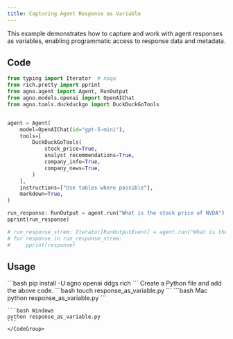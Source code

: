 ```yaml
---
title: Capturing Agent Response as Variable
---
```


This example demonstrates how to capture and work with agent responses as variables, enabling programmatic access to response data and metadata.

## Code

```python cookbook/agents/input_and_output/response_as_variable.py
from typing import Iterator  # noqa
from rich.pretty import pprint
from agno.agent import Agent, RunOutput
from agno.models.openai import OpenAIChat
from agno.tools.duckduckgo import DuckDuckGoTools


agent = Agent(
    model=OpenAIChat(id="gpt-5-mini"),
    tools=[
        DuckDuckGoTools(
            stock_price=True,
            analyst_recommendations=True,
            company_info=True,
            company_news=True,
        )
    ],
    instructions=["Use tables where possible"],
    markdown=True,
)

run_response: RunOutput = agent.run("What is the stock price of NVDA")
pprint(run_response)

# run_response_strem: Iterator[RunOutputEvent] = agent.run("What is the stock price of NVDA", stream=True)
# for response in run_response_strem:
#     pprint(response)
```

## Usage

<Steps>
  <Snippet file="create-venv-step.mdx" />

  <Step title="Install libraries">
    ```bash
    pip install -U agno openai ddgs rich
    ```
  </Step>

  <Snippet file="export-openai-api.mdx" />

  <Step title="Create a Python file">
    Create a Python file and add the above code.
    ```bash
    touch response_as_variable.py
    ```
  </Step>

  <Step title="Run Agent">
    <CodeGroup>
    ```bash Mac
    python response_as_variable.py
    ```
    
    ```bash Windows
    python response_as_variable.py
    ```
    </CodeGroup>
  </Step>

  <Snippet file="find-all-cookbooks.mdx" />
</Steps>